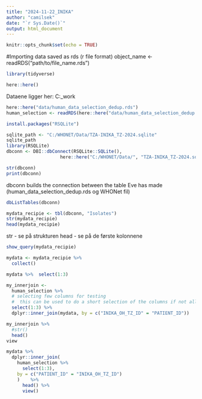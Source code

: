 ```yaml
---
title: "2024-11-22_INIKA"
author: "camilsek"
date: "`r Sys.Date()`"
output: html_document
---
```


```r
knitr::opts_chunk$set(echo = TRUE)
```

#Importing data saved as rds (r file format)
object_name <- readRDS("path/to/file_name.rds")
```r
library(tidyverse)
```

```r
here::here()
```
Dataene ligger her: C:\Users\vi1295\Documents\INIKA_work\data


```r
here::here("data/human_data_selection_dedup.rds")
human_selection <- readRDS(here::here("data/human_data_selection_dedup.rds"))
```
```r
install.packages("RSQLite")
```

```r
sqlite_path <- "C:/WHONET/Data/TZA-INIKA_TZ-2024.sqlite"
sqlite_path
library(RSQLite)
dbconn <- DBI::dbConnect(RSQLite::SQLite(), 
                    here::here("C:/WHONET/Data/", "TZA-INIKA_TZ-2024.sqlite"))

str(dbconn)
print(dbconn)
```

dbconn builds the connection between the table Eve has made (human_data_selection_dedup.rds og WHONet fil)

```r
dbListTables(dbconn)
```

```r
mydata_recipie <- tbl(dbconn, "Isolates")
str(mydata_recipie)
head(mydata_recipie)
```
str - se på strukturen
head - se på de første kolonnene

```r
show_query(mydata_recipie)
```

```r
mydata <- mydata_recipie %>%
  collect()
```

```r
mydata %>%  select(1:3)
```

```r
my_innerjoin <- 
  human_selection %>% 
  # selecting few columns for testing
  #  this can be used to do a short selection of the columns if not all are required
  select(1:3) %>% 
  dplyr::inner_join(mydata, by = c("INIKA_OH_TZ_ID" = "PATIENT_ID")) 

my_innerjoin %>%
  #str()
  head()
view
```

```r
mydata %>% 
  dplyr::inner_join(
    human_selection %>% 
      select(1:3), 
    by = c("PATIENT_ID" = "INIKA_OH_TZ_ID")
    )    %>% 
      head() %>% 
      view()
  
```

